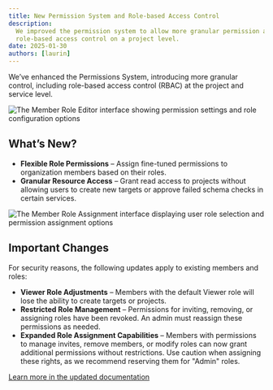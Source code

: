 ```yaml
---
title: New Permission System and Role-based Access Control
description:
  We improved the permission system to allow more granular permission assignment including
  role-based access control on a project level.
date: 2025-01-30
authors: [laurin]
---
```


We’ve enhanced the Permissions System, introducing more granular control, including role-based
access control (RBAC) at the project and service level.

![The Member Role Editor interface showing permission settings and role configuration options](./member-role-editor.png)

## What’s New?

- **Flexible Role Permissions** – Assign fine-tuned permissions to organization members based on
  their roles.
- **Granular Resource Access** – Grant read access to projects without allowing users to create new
  targets or approve failed schema checks in certain services.

![The Member Role Assignment interface displaying user role selection and permission assignment options](./member-role-assigner.png)

## Important Changes

For security reasons, the following updates apply to existing members and roles:

- **Viewer Role Adjustments** – Members with the default Viewer role will lose the ability to create
  targets or projects.
- **Restricted Role Management** – Permissions for inviting, removing, or assigning roles have been
  revoked. An admin must reassign these permissions as needed.
- **Expanded Role Assignment Capabilities** – Members with permissions to manage invites, remove
  members, or modify roles can now grant additional permissions without restrictions. Use caution
  when assigning these rights, as we recommend reserving them for "Admin" roles.

[Learn more in the updated documentation](/docs/management/members-roles-permissions)
